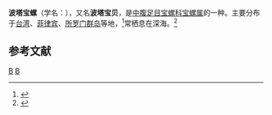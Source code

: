 {{Speciesbox 
| taxon = Cypraea porteri
| binomial_authority = Cate, 1966
}}
'''波塔宝螺'''（学名：''{{lang|la|Cypraea porteri}}''），又名'''波塔宝贝'''，是[[中腹足目|中腹足目]][[宝螺科|宝螺科]][[宝螺属|宝螺属]]的一种。主要分布于[[台湾|台湾]]、[[菲律宾|菲律宾]]、[[所罗门群岛|所罗门群岛]]等地，<ref>{{cite web| url =http://www.bioinfo.cn/db05/BjdwSpecies.php?action=view&id=10713| title =波塔宝贝| work =《中国动物物种编目数据库》| publisher =中国科学院微生物研究所| author =中国科学院动物研究所| accessdate =2009-04-28| deadurl =yes| archiveurl =https://web.archive.org/web/20160305030313/http://www.bioinfo.cn/db05/BjdwSpecies.php?action=view&id=10713| archivedate =2016-03-05}}</ref>常栖息在深海。<ref>{{cite web|url=http://shell.sinica.edu.tw/chinese/shellbase_detail.php?science_no=615|title=国际贝库：波塔宝螺|publisher=台湾贝类资料库|accessdate=2009-08-11|archive-date=2016-03-04|archive-url=https://web.archive.org/web/20160304103522/http://shell.sinica.edu.tw/chinese/shellbase_detail.php?science_no=615|dead-url=no}}</ref>

== 参考文献 ==
{{reflist}}
{{Taxonbar|from=Q11144134}}

[[Category:宝螺属|B]]
[[Category:1966年描述的动物|B]]